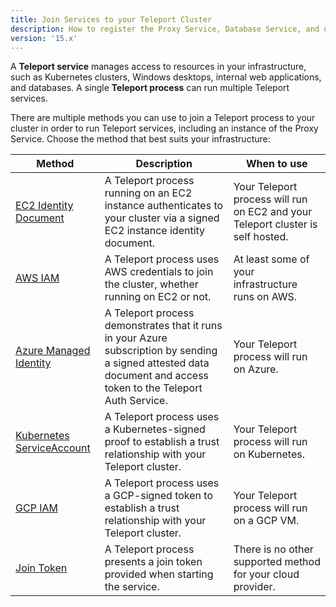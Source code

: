 ```yaml
---
title: Join Services to your Teleport Cluster
description: How to register the Proxy Service, Database Service, and other Teleport services with your cluster.
version: '15.x'
---
```


A **Teleport service** manages access to resources in your infrastructure, such
as Kubernetes clusters, Windows desktops, internal web applications, and
databases. A single **Teleport process** can run multiple Teleport services.

There are multiple methods you can use to join a Teleport process to your
cluster in order to run Teleport services, including an instance of the Proxy
Service. Choose the method that best suits your infrastructure:

| Method                                                                             | Description                                                                                                                                                       | When to use                                                                     |
| ---------------------------------------------------------------------------------- | ----------------------------------------------------------------------------------------------------------------------------------------------------------------- | ------------------------------------------------------------------------------- |
| [EC2 Identity Document](/docs/agents/join-services-to-your-cluster/aws-ec2)        | A Teleport process running on an EC2 instance authenticates to your cluster via a signed EC2 instance identity document.                                          | Your Teleport process will run on EC2 and your Teleport cluster is self hosted. |
| [AWS IAM](/docs/agents/join-services-to-your-cluster/aws-iam)                      | A Teleport process uses AWS credentials to join the cluster, whether running on EC2 or not.                                                                       | At least some of your infrastructure runs on AWS.                               |
| [Azure Managed Identity](/docs/agents/join-services-to-your-cluster/azure)         | A Teleport process demonstrates that it runs in your Azure subscription by sending a signed attested data document and access token to the Teleport Auth Service. | Your Teleport process will run on Azure.                                        |
| [Kubernetes ServiceAccount](/docs/agents/join-services-to-your-cluster/kubernetes) | A Teleport process uses a Kubernetes-signed proof to establish a trust relationship with your Teleport cluster.                                                   | Your Teleport process will run on Kubernetes.                                   |
| [GCP IAM](/docs/agents/join-services-to-your-cluster/gcp)                          | A Teleport process uses a GCP-signed token to establish a trust relationship with your Teleport cluster.                                                          | Your Teleport process will run on a GCP VM.                                     |
| [Join Token](/docs/agents/join-services-to-your-cluster/join-token)                | A Teleport process presents a join token provided when starting the service.                                                                                      | There is no other supported method for your cloud provider.                     |
